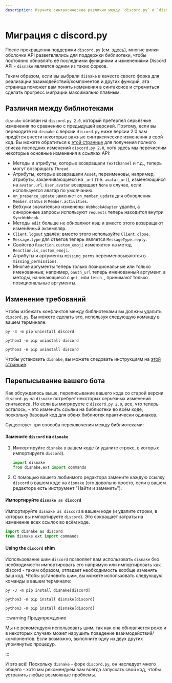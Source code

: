 ```yaml
---
description: Изучите синтаксические различия между `discord.py` и `disnake`, а также различные методы миграции.
---
```


# Миграция с discord.py

После прекращения поддержки `discord.py` (см. [здесь](https://gist.github.com/Rapptz/4a2f62751b9600a31a0d3c78100287f1)),
многие вилки оболочки API разветвлялись для поддержки библиотеки, чтобы постоянно обновлять её последними функциями и
изменениями Discord API - `disnake` является одним из таких форков.

Таким образом, если вы выбрали `disnake` в качесте своего форка для реализации взаимодействий/компонентов и других
функций, эта страница поможет вам понять изменения в синтаксисе и стремиться сделать прогресс миграции максимально
плавным.

## Различия между библиотеками

`disnake` основан на `discord.py 2.0`, который претерпел серьёзные изменения по сравнению с предыдущей версией. Поэтому,
если вы переходите на `disnake` с версии `discord.py` ниже версии 2.0 вам придётся внести некоторые важные
синтаксические изменения в свой код. Вы можете обратиться к
[этой странице](https://gist.github.com/Dellyis/c39cbbe4bdbe474d4bd7235d98c45228) для получения полного списка
последних изменений `discord.py 2.0`, хотя здесь мы перечислим некоторые основные изменения в ссылках API:

-   Методы и атрибуты, которые возвращали `TextChannel` и т.д., теперь могут возвращать `Thread`.
-   Атрибуты, которые возвращали `Asset`, переименовы, например, атрибуты, заканчивающиеся на `_url` (т.е. `avatar_url`),
    изменяющийся на `avatar.url`. `User.avatar` возвращает `None` в случае, если используется аватар по умолчанию.
-   `on_presence_update` заменяет `on_member_update` для обновления `Member.status` и `Member.activities`.
-   Вебхуки значительно изменены: `WebhookAdapter` удалён, а синхронные запросы используют `requests` теперь находится
    внутри `SyncWebhook`.
-   Методы `edit` больше не обновляют кэш и вместо этого возвращают изменённый экземпляр.
-   `Client.logout` удалён; вместо этого используйте `Client.close`.
-   `Message.type` для ответов теперь является `MessageType.reply`.
-   Свойство `Reaction.custom_emoji` изменяется на метод `Reaction.is_custom_emoji`.
-   Атрибуты и аргументы `missing_perms` переименовываются в `missing_permissions`.
-   Многие аргументы теперь только позициональные или только именованные; например, `oauth_url` теперь именованный
    аргумент, а методы, начинающиеся с `get_` или `fetch_`, принимают только позициональные аргументы.

## Изменение требований

Чтобы избежать конфликтов между библиотеками вы должны удалить `discord.py`. Вы можете сделать это, используя следующую
команду в вашем терминале:

<Tabs groupId="operating-systems">
<TabItem value="windows" label="Windows">

```
py -3 -m pip uninstall discord
```

</TabItem>
<TabItem value="macos" label="macOS">

```
python3 -m pip uninstall discord
```

</TabItem>
<TabItem value="linux" label="Linux">

```
python3 -m pip uninstall discord
```

</TabItem>
</Tabs>

Чтобы установить `disnake`, вы можете следовать инструкциям на [этой странцие](./installing-disnake).

## Перепысывание вашего бота

Как обсуждалось выше, переписывание вашего кода со старой версии `discord.py` на `disnake` потребует некоторых серьёзных
изменений синтаксиса. Но если вы мигрируете с `discord.py 2.0`, все, что теперь осталось, - это изменить ссылки на
библиотеки во всём коде, поскольку базовый код для обеих библиотек практически одинаков.

Существует три способа переключения между библиотеками:

#### Замените `discord` на `disnake`

1. Импортируйте `disnake` в вашем коде (и удалите строке, в которых импортируете `discord`).

    ```py
    import disnake
    from disnake.ext import commands
    ```

2. С помощью вашего любиимого редактора замените каждую ссылку `discord` в вашем коде на `disnake` (это довольно просто,
   если в вашем редакторе есть инструмент "Найти и заменить").

#### Импортируйте `disnake as discord`

Импортируйте `disnake as discord` в вашем коде (и удалите строки, в которых вы импортируете `discord`). Это сокращает
затраты на изменение всех ссылок во всём коде.

```py
import disnake as discord
from disnake.ext import commands
```

#### Using the `discord` shim

Использование шим `discord` позволяет вам использовать `disnake` без необходимости импортировать его напрямую или
импортировать как discord - таким образом, отпадает необходимость вообще изменять ваш код. Чтобы установить шим, вы
можете использовать следующую команды в вашем терминале:

<Tabs groupId="operating-systems">
<TabItem value="windows" label="Windows">

```
py -3 -m pip install disnake[discord]
```

</TabItem>
<TabItem value="macos" label="macOS">

```
python3 -m pip install disnake[discord]
```

</TabItem>
<TabItem value="linux" label="Linux">

```
python3 -m pip install disnake[discord]
```

</TabItem>
</Tabs>

:::warning Предупреждение

Мы не рекомендуем использовать шим, так как она обновляется реже и в некоторых случаях может нарушить поведение
взаимодействий/компонентов. Если возможно, выполните одну из двух других упомянутых процедур.

:::

И это всё! Поскольку `disnake` - форк `discord.py`, он наследует много общего - хотя мы рекомендуем вам всегда запускать
свой код, чтобы устранить любые возможные проблемы.
